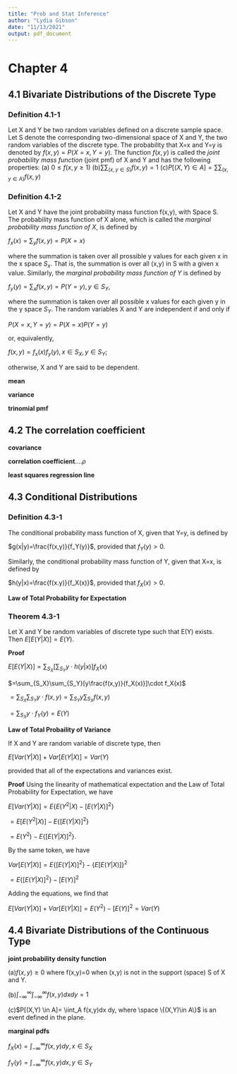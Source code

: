 ```yaml
---
title: "Prob and Stat Inference"
author: "Lydia Gibson"
date: "11/13/2021"
output: pdf_document
---
```



# Chapter 4

## 4.1 Bivariate Distributions of the Discrete Type

### Definition 4.1-1
Let X and Y be two random variables defined on a discrete sample space. Let S denote the corresponding two-dimensional space of X and Y, the two random variables of the discrete type. The probability that X=x and Y=y is denoted by $f(x,y)=P(X=x,Y=y)$. The function $f(x,y)$ is called the *joint probability mass function* (joint pmf) of X and Y and has the following properties:
(a) $0\le f(x,y\ge1)$
(b)$\sum\sum_{(x,y\in S)}f(x,y)=1$
(c)$P[(X,Y)\in A]=\sum\sum_{(x,y\in A)}f(x,y)$


### Definition 4.1-2
Let X and Y have the joint probability mass function f(x,y), with Space S. The probability mass function of X alone, which is called the *marginal probability mass function of X*, is defined by

$f_x(x)=\sum_yf(x,y)=P(X=x)$

where the summation is taken over all prossible y values for each given x in the x space $S_x$. That is, the summation is over all (x,y) in S with a given x value. Similarly, the *marginal probability mass function of Y* is defined by 

$f_y(y)=\sum_xf(x,y)=P(Y=y), y\in S_Y$,

where the summation is taken over all possible x values for each given y in the y space $S_Y$. The random variables X and Y are independent if and only if

$P(X=x,Y=y)=P(X=x)P(Y=y)$

or, equivalently,

$f(x,y)=f_x(x)f_y(y), x \in S_X, y \in S_Y$;

otherwise, X and Y are said to be dependent.

**mean**

**variance**

**trinomial pmf**


## 4.2 The correlation coefficient

**covariance**

**correlation coefficient**....$\rho$

**least squares regression line**

## 4.3 Conditional Distributions

### Definition 4.3-1
The conditional probability mass function of X, given that Y=y, is defined by

$g(x|y)=\frac{f(x,y)}{f_Y(y)}$, provided that $f_Y(y)>0$.

Similarly, the conditional probability mass function of Y, given that X=x, is defined by

$h(y|x)=\frac{f(x.y)}{f_X(x)}$, provided that $f_X(x)>0$.

**Law of Total Probability for Expectation**

### Theorem 4.3-1

Let X and Y be random variables of discrete type such that E(Y) exists. Then $E[E(Y|X)]=E(Y)$.

**Proof**

$E[E(Y|X)]=\sum_{S_X}[\sum_{S_Y}y\cdot h(y|x)]f_X(x)$

$=\sum_{S_X}\sum_{S_Y}[y\frac{f(x,y)}{f_X(x)}]\cdot f_X(x)$

$=\sum_{S_X}\sum_{S_Y}y\cdot f(x,y)=\sum_{S_Y}y\sum_{S_X}f(x,y)$

$=\sum_{S_X}y\cdot f_Y(y)=E(Y)$

**Law of Total Probaility of Variance**

If X and Y are random variable of discrete type, then

$E[Var(Y|X)]+Var[E(Y|X)]=Var(Y)$

provided that all of the expectations and variances exist.

**Proof** Using the linearity of mathematical expectation and the Law of Total Probability for Expectation, we have

$E[Var(Y|X)]=E\{E(Y^2|X)-[E(Y|X)]^2 \}$

$=E[E(Y^2|X)]-E\{[E(Y|X)]^2\}$

$=E(Y^2)-E\{[E(Y|X)]^2\}$.

By the same token, we have

$Var[E(Y|X)]=E\{[E(Y|X)]^2\}-\{E[E(Y|X)]\}^2$

$=E\{[E(Y|X)]^2\}-[E(Y)]^2$

Adding the equations, we find that

$E[Var(Y|X)]+Var[E(Y|X)]=E(Y^2)-[E(Y)]^2=Var(Y)$

## 4.4 Bivariate Distributions of the Continuous Type

**joint probability density function**

(a)$f(x,y)\ge 0$ where f(x,y)=0 when (x,y) is not in the support (space) S of X and Y.

(b)$\int_{-\infty}^{\infty} \int_{-\infty}^{\infty}f(x,y)dxdy=1$

(c)$P[(X,Y) \in A]= \iint_A f(x,y)dx dy, where \space \{(X,Y)\in A\}$ is an event defined in the plane.

**marginal pdfs**

$f_X(x)=\int_{-\infty}^{\infty}f(x,y)dy, x\in S_X$

$f_Y(y)=\int_{-\infty}^{\infty}f(x,y)dx, y\in S_Y$



